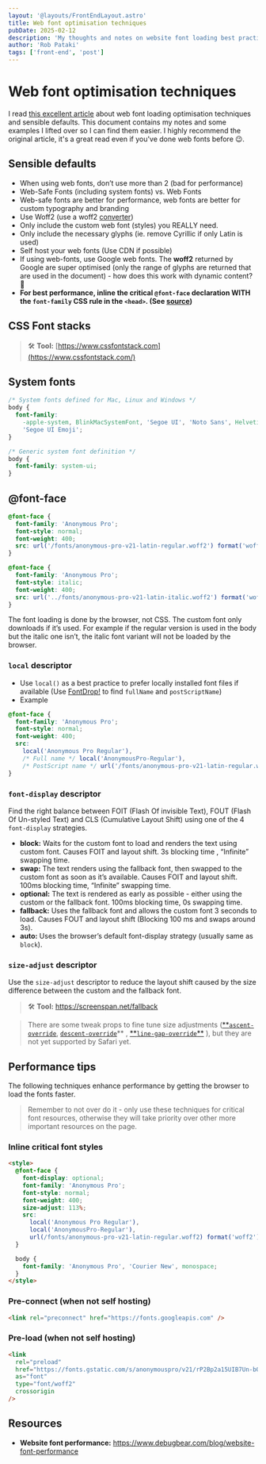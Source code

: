 ```yaml
---
layout: '@layouts/FrontEndLayout.astro'
title: Web font optimisation techniques
pubDate: 2025-02-12
description: 'My thoughts and notes on website font loading best practices, based on an article by DebugBear.'
author: 'Rob Pataki'
tags: ['front-end', 'post']
---
```


# Web font optimisation techniques

I read [this excellent article](https://www.debugbear.com/blog/website-font-performance) about web font loading optimisation techniques and sensible defaults. This document contains my notes and some examples I lifted over so I can find them easier. I highly recommend the original article, it's a great read even if you've done web fonts before 😉.

## Sensible defaults

- When using web fonts, don’t use more than 2 (bad for performance)
- Web-Safe Fonts (including system fonts) vs. Web Fonts
- Web-safe fonts are better for performance, web fonts are better for custom typography and branding
- Use Woff2 (use a woff2 [converter](https://cloudconvert.com/woff2-converter))
- Only include the custom web font (styles) you REALLY need.
- Only include the necessary glyphs (ie. remove Cyrillic if only Latin is used)
- Self host your web fonts (Use CDN if possible)
- If using web-fonts, use Google web fonts. The **woff2** returned by Google are super optimised (only the range of glyphs are returned that are used in the document) - how does this work with dynamic content? 🤔
- **For best performance, inline the critical `@font-face` declaration WITH the `font-family` CSS rule in the `<head>`. (See [source](https://www.debugbear.com/blog/website-font-performance#inline-your-font-face-rules-in-the-head-section-of-your-page))**

## CSS Font stacks

> 🛠️ **Tool:** [https://www.cssfontstack.com](https://www.cssfontstack.com/)

## System fonts

```css
/* System fonts defined for Mac, Linux and Windows */
body {
  font-family:
    -apple-system, BlinkMacSystemFont, 'Segoe UI', 'Noto Sans', Helvetica, Arial, sans-serif, 'Apple Color Emoji',
    'Segoe UI Emoji';
}

/* Generic system font definition */
body {
  font-family: system-ui;
}
```

## @font-face

```css
@font-face {
  font-family: 'Anonymous Pro';
  font-style: normal;
  font-weight: 400;
  src: url('/fonts/anonymous-pro-v21-latin-regular.woff2') format('woff2');
}

@font-face {
  font-family: 'Anonymous Pro';
  font-style: italic;
  font-weight: 400;
  src: url('../fonts/anonymous-pro-v21-latin-italic.woff2') format('woff2');
}
```

The font loading is done by the browser, not CSS. The custom font only downloads if it’s used. For example if the regular version is used in the body but the italic one isn’t, the italic font variant will not be loaded by the browser.

### `local` descriptor

- Use `local()` as a best practice to prefer locally installed font files if available (Use [FontDrop!](https://fontdrop.info/) to find `fullName` and `postScriptName`)
- Example

```css
@font-face {
  font-family: 'Anonymous Pro';
  font-style: normal;
  font-weight: 400;
  src:
    local('Anonymous Pro Regular'),
    /* Full name */ local('AnonymousPro-Regular'),
    /* PostScript name */ url('/fonts/anonymous-pro-v21-latin-regular.woff2') format('woff2');
}
```

### **`font-display` descriptor**

Find the right balance between FOIT (Flash Of invisible Text), FOUT (Flash Of Un-styled Text) and CLS (Cumulative Layout Shift) using one of the 4 `font-display` strategies.

- **block:** Waits for the custom font to load and renders the text using custom font. Causes FOIT and layout shift. 3s blocking time , “Infinite” swapping time.
- **swap:** The text renders using the fallback font, then swapped to the custom font as soon as it’s available. Causes FOIT and layout shift. 100ms blocking time, “Infinite” swapping time.
- **optional:** The text is rendered as early as possible - either using the custom or the fallback font. 100ms blocking time, 0s swapping time.
- **fallback:** Uses the fallback font and allows the custom font 3 seconds to load. Causes FOUT and layout shift (Blocking 100 ms and swaps around 3s).
- **auto:** Uses the browser’s default font-display strategy (usually same as `block`).

### `size-adjust` descriptor

Use the `size-adjust` descriptor to reduce the layout shift caused by the size difference between the custom and the fallback font.

> 🛠️ **Tool:** https://screenspan.net/fallback

> There are some tweak props to fine tune size adjustments ([\*\*`ascent-override`](https://developer.mozilla.org/en-US/docs/Web/CSS/@font-face/ascent-override), [`descent-override`](https://developer.mozilla.org/en-US/docs/Web/CSS/@font-face/descent-override)** , [**`line-gap-override`\*\*](https://developer.mozilla.org/en-US/docs/Web/CSS/@font-face/line-gap-override) ), but they are not yet supported by Safari yet.

## Performance tips

The following techniques enhance performance by getting the browser to load the fonts faster.

> Remember to not over do it - only use these techniques for critical font resources, otherwise they will take priority over other more important resources on the page.

### Inline critical font styles

```html
<style>
  @font-face {
    font-display: optional;
    font-family: 'Anonymous Pro';
    font-style: normal;
    font-weight: 400;
    size-adjust: 113%;
    src:
      local('Anonymous Pro Regular'),
      local('AnonymousPro-Regular'),
      url(/fonts/anonymous-pro-v21-latin-regular.woff2) format('woff2');
  }

  body {
    font-family: 'Anonymous Pro', 'Courier New', monospace;
  }
</style>
```

### Pre-connect (when not self hosting)

```html
<link rel="preconnect" href="https://fonts.googleapis.com" />
```

### Pre-load (when not self hosting)

```html
<link
  rel="preload"
  href="https://fonts.gstatic.com/s/anonymouspro/v21/rP2Bp2a15UIB7Un-bOeISG3pHls29Q.woff2"
  as="font"
  type="font/woff2"
  crossorigin
/>
```

## Resources

- **Website font performance:** https://www.debugbear.com/blog/website-font-performance
